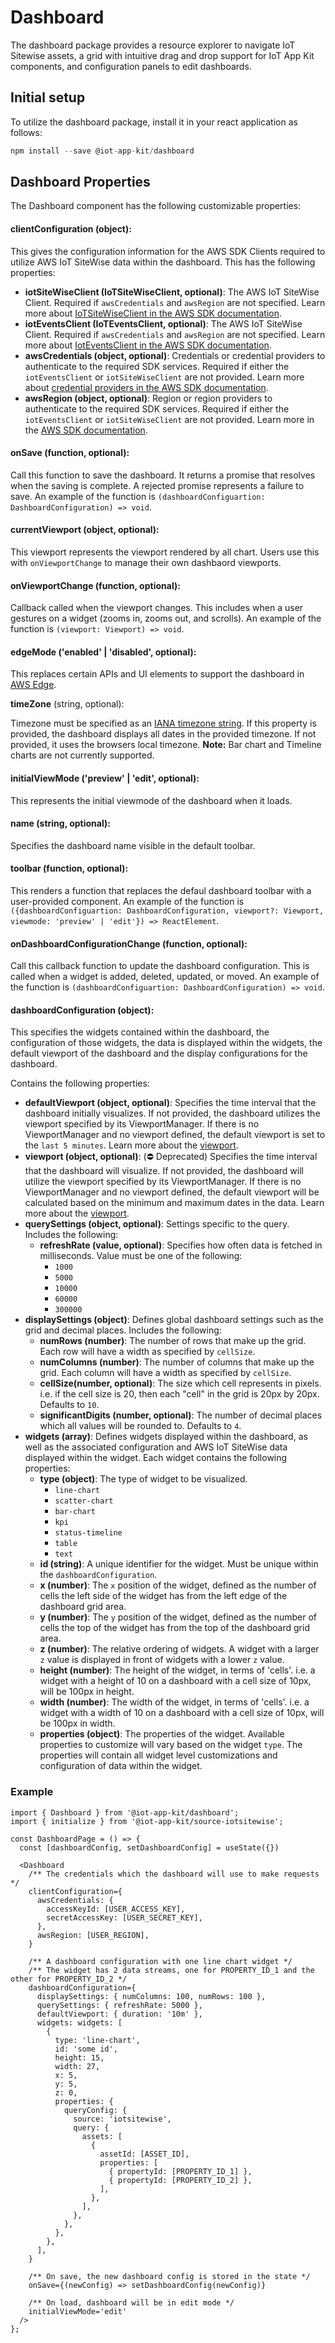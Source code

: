 
<Meta title="Components/Dashboard" />

# Dashboard

The dashboard package provides a resource explorer to navigate IoT Sitewise assets, a grid with intuitive drag and drop support for IoT App Kit components, and configuration panels to edit dashboards.

## Initial setup

To utilize the dashboard package, install it in your react application as follows:

```js
npm install --save @iot-app-kit/dashboard
```

## Dashboard Properties

The Dashboard component has the following customizable properties:

#### clientConfiguration (object): 

This gives the configuration information for the AWS SDK Clients required to utilize AWS IoT SiteWise data within the dashboard. 
This has the following properties:

- **iotSiteWiseClient (IoTSiteWiseClient, optional)**: The AWS IoT SiteWise Client. Required if `awsCredentials` and `awsRegion` are not specified. Learn more about [IoTSiteWiseClient in the AWS SDK documentation](https://docs.aws.amazon.com/AWSJavaScriptSDK/v3/latest/clients/client-iotsitewise/).
- **iotEventsClient (IoTEventsClient, optional)**: The AWS IoT SiteWise Client. Required if `awsCredentials` and `awsRegion` are not specified. Learn more about [IotEventsClient in the AWS SDK documentation](https://docs.aws.amazon.com/AWSJavaScriptSDK/v3/latest/clients/client-iot-events/).
- **awsCredentials (object, optional)**: Credentials or credential providers to authenticate to the required SDK services. Required if either the `iotEventsClient` or `iotSiteWiseClient` are not provided. Learn more about [credential providers in the AWS SDK documentation](https://docs.aws.amazon.com/AWSJavaScriptSDK/v3/latest/modules/_aws_sdk_credential_providers.html).
- **awsRegion (object, optional)**: Region or region providers to authenticate to the required SDK services. Required if either the `iotEventsClient` or `iotSiteWiseClient` are not provided. Learn more in the [AWS SDK documentation](https://docs.aws.amazon.com/AWSJavaScriptSDK/v3/latest/index.html).

#### onSave (function, optional): 

Call this function to save the dashboard. It returns a promise that resolves when the saving is complete. 
A rejected promise represents a failure to save. An example of the function is
`(dashboardConfiguartion: DashboardConfiguration) => void`.

#### currentViewport (object, optional): 

This viewport represents the viewport rendered by all chart. Users use this with `onViewportChange` 
to manage their own dashbaord viewports. 

#### onViewportChange (function, optional): 

Callback called when the viewport changes. This includes when a user gestures on a widget (zooms in, zooms out, and scrolls). 
An example of the function is `(viewport: Viewport) => void`.

#### edgeMode ('enabled' | 'disabled', optional): 

This replaces certain APIs and UI elements to support the dashboard in [AWS Edge](https://aws.amazon.com/edge/). 

**timeZone** (string, optional): 

Timezone must be specified as an [IANA timezone string](https://ftp.iana.org/tz/tzdb-2020f/zone1970.tab). If this property is provided, the dashboard displays all dates in the provided timezone. If not provided, it uses the browsers local timezone. **Note:** Bar chart and Timeline charts are not currently supported.

#### initialViewMode ('preview' | 'edit', optional): 

This represents the initial viewmode of the dashboard when it loads.

#### name (string, optional): 

Specifies the dashboard name visible in the default toolbar.

#### toolbar (function, optional): 

This renders a function that replaces the defaul dashboard toolbar with a user-provided component. An example of the function is
`({dashboardConfiguartion: DashboardConfiguration, viewport?: Viewport, viewmode: 'preview' | 'edit'}) => ReactElement`.

#### onDashboardConfigurationChange (function, optional): 

Call this callback function to update the dashboard configuration. This is called when a widget is added, deleted, updated, or moved. 
An example of the function is `(dashboardConfiguartion: DashboardConfiguration) => void`.

#### dashboardConfiguration (object): 

This specifies the widgets contained within the dashboard, the configuration of those widgets, the data is displayed within the widgets, the default viewport of the dashboard
and the display configurations for the dashboard. 

Contains the following properties:

- **defaultViewport (object, optional)**: Specifies the time interval that the dashboard initially visualizes. If not provided, the dashboard utilizes the viewport specified by its ViewportManager. 
If there is no ViewportManager and no viewport defined, the default viewport is set to the `last 5 minutes`. Learn more about the [viewport](/docs/core-viewport--docs).
- **viewport (object, optional)**: (⛔️ Deprecated) Specifies the time interval that the dashboard will visualize. If not provided, the dashboard will utilize the viewport specified by its ViewportManager. If there is no ViewportManager and no viewport defined, the default viewport will be calculated based on the minimum and maximum dates in the data. Learn more about the [viewport](/docs/core-viewport--docs).
- **querySettings (object, optional)**: Settings specific to the query. Includes the following:
  - **refreshRate (value, optional)**: Specifies how often data is fetched in milliseconds. Value must be one of the following:
    - `1000`
    - `5000`
    - `10000`
    - `60000`
    - `300000`
- **displaySettings (object)**: Defines global dashboard settings such as the grid and decimal places. Includes the following:
  - **numRows (number)**: The number of rows that make up the grid. Each row will have a width as specified by `cellSize`.
  - **numColumns (number)**: The number of columns that make up the grid. Each column will have a width as specified by `cellSize`.
  - **cellSize(number, optional)**: The size which cell represents in pixels. i.e. if the cell size is 20, then each "cell" in the grid is 20px by 20px. Defaults to `10`.
  - **significantDigits (number, optional)**: The number of decimal places which all values will be rounded to. Defaults to `4`.
- **widgets (array)**: Defines widgets displayed within the dashboard, as well as the associated configuration and AWS IoT SiteWise data displayed within the widget. Each widget contains the following properties:
  - **type (object)**: The type of widget to be visualized.
    - `line-chart`
    - `scatter-chart`
    - `bar-chart`
    - `kpi`
    - `status-timeline`
    - `table`
    - `text`
  - **id (string)**: A unique identifier for the widget. Must be unique within the `dashboardConfiguration`.
  - **x (number)**: The `x` position of the widget, defined as the number of cells the left side of the widget has from the left edge of the dashboard grid area.
  - **y (number)**: The `y` position of the widget, defined as the number of cells the top of the widget has from the top of the dashboard grid area.
  - **z (number)**: The relative ordering of widgets. A widget with a larger `z` value is displayed in front of widgets with a lower `z` value.
  - **height (number)**: The height of the widget, in terms of 'cells'. i.e. a widget with a height of 10 on a dashboard with a cell size of 10px, will be 100px in height.
  - **width (number)**: The width of the widget, in terms of 'cells'. i.e. a widget with a width of 10 on a dashboard with a cell size of 10px, will be 100px in width.
  - **properties (object)**: The properties of the widget. Available properties to customize will vary based on the widget `type`. The properties will contain all widget level customizations
    and configuration of data within the widget.


### Example

```
import { Dashboard } from '@iot-app-kit/dashboard';
import { initialize } from '@iot-app-kit/source-iotsitewise';

const DashboardPage = () => {
  const [dashboardConfig, setDashboardConfig] = useState({})

  <Dashboard
    /** The credentials which the dashboard will use to make requests */
    clientConfiguration={
      awsCredentials: {
        accessKeyId: [USER_ACCESS_KEY],
        secretAccessKey: [USER_SECRET_KEY],
      },
      awsRegion: [USER_REGION],
    }

    /** A dashboard configuration with one line chart widget */
    /** The widget has 2 data streams, one for PROPERTY_ID_1 and the other for PROPERTY_ID_2 */
    dashboardConfiguration={
      displaySettings: { numColumns: 100, numRows: 100 },
      querySettings: { refreshRate: 5000 },
      defaultViewport: { duration: '10m' },
      widgets: widgets: [
        {
          type: 'line-chart',
          id: 'some id',
          height: 15,
          width: 27,
          x: 5,
          y: 5,
          z: 0,
          properties: {
            queryConfig: {
              source: 'iotsitewise',
              query: {
                assets: [
                  {
                    assetId: [ASSET_ID],
                    properties: [
                      { propertyId: [PROPERTY_ID_1] },
                      { propertyId: [PROPERTY_ID_2] },
                    ],
                  },
                ],
              },
            },
          },
        },
      ],
    }

    /** On save, the new dashboard config is stored in the state */
    onSave={(newConfig) => setDashboardConfig(newConfig)}

    /** On load, dashboard will be in edit mode */
    initialViewMode='edit'
  /> 
};

```